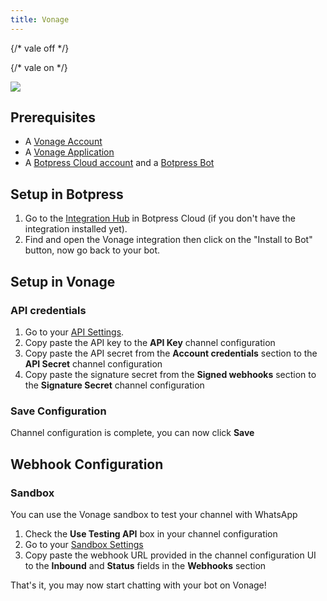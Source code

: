 ```yaml
---
title: Vonage
---
```


{/* vale off */}


{/* vale on */}

<OpenInHub integration={integrationVersions.vonage}/>



<img src="./assets/vonage.png" />

## Prerequisites

- A [Vonage Account](https://dashboard.nexmo.com/sign-up)
- A [Vonage Application](https://dashboard.nexmo.com/applications/new)
- A [Botpress Cloud account](https://sso.botpress.cloud) and a [Botpress Bot](/learn/get-started/quick-start)

## Setup in Botpress

1. Go to the [Integration Hub](https://app.botpress.cloud/hub) in Botpress Cloud (if you don't have the integration installed yet).
2. Find and open the Vonage integration then click on the "Install to Bot" button, now go back to your bot.

## Setup in Vonage

### API credentials

1. Go to your [API Settings](https://dashboard.nexmo.com/settings).
2. Copy paste the API key to the **API Key** channel configuration
3. Copy paste the API secret from the **Account credentials** section to the **API Secret** channel configuration
4. Copy paste the signature secret from the **Signed webhooks** section to the **Signature Secret** channel configuration

### Save Configuration

Channel configuration is complete, you can now click **Save**

## Webhook Configuration

### Sandbox

You can use the Vonage sandbox to test your channel with WhatsApp

1. Check the **Use Testing API** box in your channel configuration
2. Go to your [Sandbox Settings](https://dashboard.nexmo.com/messages/sandbox)
3. Copy paste the webhook URL provided in the channel configuration UI to the **Inbound** and **Status** fields in the **Webhooks** section

That's it, you may now start chatting with your bot on Vonage!
